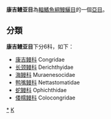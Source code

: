 {{Automatic taxobox
| taxon = Congroidei
| authority = 
| subdivision_ranks = [[科|科]]
| subdivision = * 見內文
}}

'''康吉鳗亚目'''為[[輻鰭魚綱|輻鰭魚綱]][[鰻鱺目|鰻鱺目]]的一個[[亞目|亞目]]。

==分類==
'''康吉鳗亚目'''下分6科，如下：
*[[康吉鳗科|康吉鳗科]] Congridae
*[[长颈鳗科|长颈鳗科]] Derichthyidae
*[[海鳗科|海鳗科]] Muraenesocidae
*[[鸭嘴鳗科|鸭嘴鳗科]] Nettastomatidae
*[[蛇鳗科|蛇鳗科]] Ophichthidae
*[[倭糯鳗科|倭糯鳗科]] Colocongridae
{{鰻魚}}
{{taxonbar}}
[[Category:康吉鳗亚目|*]]
[[Category:鰻鱺目|K]]